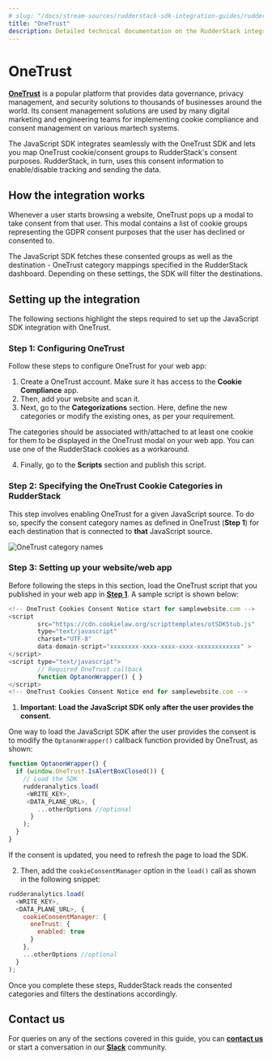 ```yaml
---
# slug: "/docs/stream-sources/rudderstack-sdk-integration-guides/rudderstack-android-sdk/add-an-application-class-to-your-android-application"
title: "OneTrust"
description: Detailed technical documentation on the RudderStack integration with the OneTrust consent management platform.
---
```


# OneTrust

[**OneTrust**](https://www.onetrust.com/) is a popular platform that provides data governance, privacy management, and security solutions to thousands of businesses around the world. Its consent management solutions are used by many digital marketing and engineering teams for implementing cookie compliance and consent management on various martech systems.

The JavaScript SDK integrates seamlessly with the OneTrust SDK and lets you map OneTrust cookie/consent groups to RudderStack's consent purposes. RudderStack, in turn, uses this consent information to enable/disable tracking and sending the data.

## How the integration works

Whenever a user starts browsing a website, OneTrust pops up a modal to take consent from that user. This modal contains a list of cookie groups representing the GDPR consent purposes that the user has declined or consented to.

The JavaScript SDK fetches these consented groups as well as the destination - OneTrust category mappings specified in the RudderStack dashboard. Depending on these settings, the SDK will filter the destinations.

## Setting up the integration

The following sections highlight the steps required to set up the JavaScript SDK integration with OneTrust.

### Step 1: Configuring OneTrust

Follow these steps to configure OneTrust for your web app:

1. Create a OneTrust account. Make sure it has access to the **Cookie Compliance** app.
2. Then, add your website and scan it.
3. Next, go to the **Categorizations** section. Here, define the new categories or modify the existing ones, as per your requirement.

<div class="infoBlock">
 
The categories should be associated with/attached to at least one cookie for them to be displayed in the OneTrust modal on your web app. You can use one of the RudderStack cookies as a workaround.
</div>

4. Finally, go to the **Scripts** section and publish this script.

### Step 2: Specifying the OneTrust Cookie Categories in RudderStack

This step involves enabling OneTrust for a given JavaScript source. To do so, specify the consent category names as defined in OneTrust (**Step 1**) for each destination that is connected to **that** JavaScript source.

<img src="../../../../assets/event-stream-sources/onetrust-1.png" alt="OneTrust category names" />

### Step 3: Setting up your website/web app

Before following the steps in this section, load the OneTrust script that you published in your web app in [**Step 1**](). A sample script is shown below:

```javascript
<!-- OneTrust Cookies Consent Notice start for samplewebsite.com -->
<script
        src="https://cdn.cookielaw.org/scripttemplates/otSDKStub.js"
        type="text/javascript"
        charset="UTF-8"
        data-domain-script="xxxxxxxx-xxxx-xxxx-xxxx-xxxxxxxxxxxx" >
</script>
<script type="text/javascript">
        // Required OneTrust callback
        function OptanonWrapper() { }
</script>
<!-- OneTrust Cookies Consent Notice end for samplewebsite.com -->
```
1. **Important**: **Load the JavaScript SDK only after the user provides the consent.** 

One way to load the JavaScript SDK after the user provides the consent is to modify the `OptanonWrapper()` callback function provided by OneTrust, as shown:

```javascript
function OptanonWrapper() {
  if (window.OneTrust.IsAlertBoxClosed()) {
    // Load the SDK
    rudderanalytics.load( 
     <WRITE_KEY>, 
     <DATA_PLANE_URL>, {
        ...otherOptions //optional
      }
    );
  }
}
```

<div class="infoBlock">
 
If the consent is updated, you need to refresh the page to load the SDK.
</div>

2. Then, add the `cookieConsentManager` option in the `load()` call as shown in the following snippet:

```javascript
rudderanalytics.load(
  <WRITE_KEY>,
  <DATA_PLANE_URL>, {
    cookieConsentManager: {
      oneTrust: {
        enabled: true
      }
    },
    ...otherOptions //optional
  }
);
```

Once you complete these steps, RudderStack reads the consented categories and filters the destinations accordingly.

## Contact us

For queries on any of the sections covered in this guide, you can [**contact us**](mailto:%20docs@rudderstack.com) or start a conversation in our [**Slack**](https://rudderstack.com/join-rudderstack-slack-community) community.
